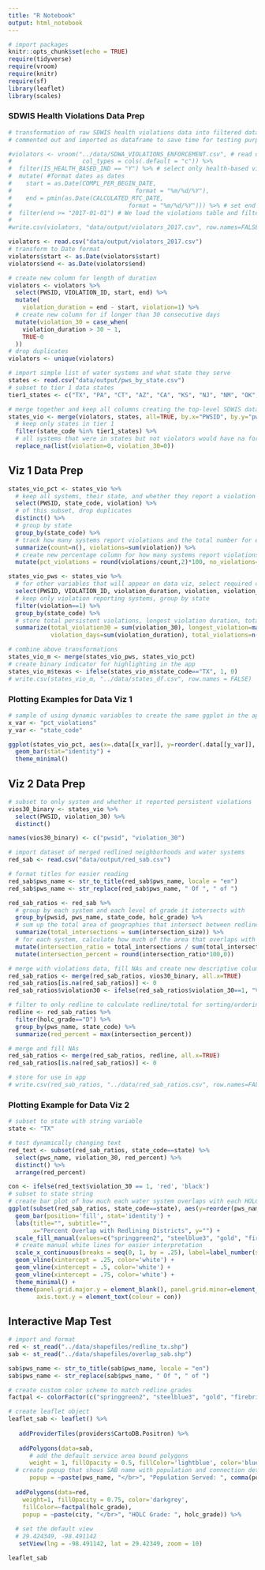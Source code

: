 ```yaml
---
title: "R Notebook"
output: html_notebook
---
```


```r
# import packages
knitr::opts_chunk$set(echo = TRUE)
require(tidyverse)
require(vroom)
require(knitr)
require(sf)
library(leaflet)
library(scales)
```

### SDWIS Health Violations Data Prep

```r
# transformation of raw SDWIS health violations data into filtered dataframe.
# commented out and imported as dataframe to save time for testing purposes.

#violators <- vroom("../data/SDWA_VIOLATIONS_ENFORCEMENT.csv", # read data
#                    col_types = cols(.default = "c")) %>%
#  filter(IS_HEALTH_BASED_IND == "Y") %>% # select only health-based violations
#  mutate( #format dates as dates
#    start = as.Date(COMPL_PER_BEGIN_DATE, 
#                                   format = "%m/%d/%Y"),
#    end = pmin(as.Date(CALCULATED_RTC_DATE,
#                                 format = "%m/%d/%Y"))) %>% # set end date to most current report date
#  filter(end >= "2017-01-01") # We load the violations table and filter to violations that end later than April 13, #2020, two years before the the most current data was released.
#
#write.csv(violators, "data/output/violators_2017.csv", row.names=FALSE)

```

```r
violators <- read.csv("data/output/violators_2017.csv")
# transform to Date format
violators$start <- as.Date(violators$start)
violators$end <- as.Date(violators$end)

# create new column for length of duration
violators <- violators %>%
  select(PWSID, VIOLATION_ID, start, end) %>%
  mutate(
    violation_duration = end - start, violation=1) %>%
  # create new column for if longer than 30 consecutive days
  mutate(violation_30 = case_when(
    violation_duration > 30 ~ 1,
    TRUE~0
  ))
# drop duplicates
violators <- unique(violators)
```

```r
# import simple list of water systems and what state they serve
states <- read.csv("data/output/pws_by_state.csv")
# subset to tier 1 data states
tier1_states <- c("TX", "PA", "CT", "AZ", "CA", "KS", "NJ", "NM", "OK", "UT", "WA")
```

```r
# merge together and keep all columns creating the top-level SDWIS data
states_vio <- merge(violators, states, all=TRUE, by.x="PWSID", by.y="pwsid") %>%
  # keep only states in tier 1
  filter(state_code %in% tier1_states) %>%
  # all systems that were in states but not violators would have na for violation and violation_30, set to 0
  replace_na(list(violation=0, violation_30=0))
```


## Viz 1 Data Prep

```r

states_vio_pct <- states_vio %>%
  # keep all systems, their state, and whether they report a violation
  select(PWSID, state_code, violation) %>%
  # of this subset, drop duplicates
  distinct() %>%
  # group by state
  group_by(state_code) %>%
  # track how many systems report violations and the total number for each state
  summarize(count=n(), violations=sum(violation)) %>%
  # create new percentage column for how many systems report violations
  mutate(pct_violations = round(violations/count,2)*100, no_violations=count-violations)

```

```r

states_vio_pws <- states_vio %>%
  # for other variables that will appear on data viz, select required columns
  select(PWSID, VIOLATION_ID, violation_duration, violation, violation_30, state_code) %>%
  # keep only violation reporting systems, group by state
  filter(violation==1) %>%
  group_by(state_code) %>%
  # store total persistent violations, longest violation duration, total number of violation days, and total violations
  summarize(total_violation30 = sum(violation_30), longest_violation=max(violation_duration),
            violation_days=sum(violation_duration), total_violations=n())

```

```r
# combine above transformations
states_vio_m <- merge(states_vio_pws, states_vio_pct)
# create binary indicator for highlighting in the app
states_vio_m$texas <- ifelse(states_vio_m$state_code=="TX", 1, 0)
# write.csv(states_vio_m, "../data/states_df.csv", row.names = FALSE)
```

### Plotting Examples for Data Viz 1

```r
# sample of using dynamic variables to create the same ggplot in the app
x_var <- "pct_violations"
y_var <- "state_code"

ggplot(states_vio_pct, aes(x=.data[[x_var]], y=reorder(.data[[y_var]], .data[[x_var]]))) + 
  geom_bar(stat="identity") +
  theme_minimal()
```

## Viz 2 Data Prep

```r

# subset to only system and whether it reported persistent violations
vios30_binary <- states_vio %>%
  select(PWSID, violation_30) %>%
  distinct()

names(vios30_binary) <- c("pwsid", "violation_30")
```

```r
# import dataset of merged redlined neighborhoods and water systems
red_sab <- read.csv("data/output/red_sab.csv")
```


```r
# format titles for easier reading
red_sab$pws_name <- str_to_title(red_sab$pws_name, locale = "en")
red_sab$pws_name <- str_replace(red_sab$pws_name, " Of ", " of ")

```


```r
red_sab_ratios <- red_sab %>%
  # group by each system and each level of grade it intersects with
  group_by(pwsid, pws_name, state_code, holc_grade) %>%
  # sum up the total area of geographies that intersect between redline and sab data for each systems
  summarize(total_intersections = sum(intersection_size)) %>%
  # for each system, calculate how much of the area that overlaps with any HOLC geography, how much is a given grade
  mutate(intersection_ratio = total_intersections / sum(total_intersections)) %>%
  mutate(intersection_percent = round(intersection_ratio*100,0))
```

```r
# merge with violations data, fill NAs and create new descriptive column
red_sab_ratios <- merge(red_sab_ratios, vios30_binary, all.x=TRUE)
red_sab_ratios[is.na(red_sab_ratios)] <- 0
red_sab_ratios$violation30 <- ifelse(red_sab_ratios$violation_30==1, "Violations", "No Violations")
```

```r

# filter to only redline to calculate redline/total for sorting/ordering purposes
redline <- red_sab_ratios %>%
  filter(holc_grade=="D") %>%
  group_by(pws_name, state_code) %>%
  summarize(red_percent = max(intersection_percent))

# merge and fill NAs
red_sab_ratios <- merge(red_sab_ratios, redline, all.x=TRUE)
red_sab_ratios[is.na(red_sab_ratios)] <- 0

# store for use in app
# write.csv(red_sab_ratios, "../data/red_sab_ratios.csv", row.names=FALSE)
```

### Plotting Example for Data Viz 2

```r
# subset to state with string variable
state <- "TX"

# test dynamically changing text
red_text <- subset(red_sab_ratios, state_code==state) %>%
  select(pws_name, violation_30, red_percent) %>%
  distinct() %>%
  arrange(red_percent)

con <- ifelse(red_text$violation_30 == 1, 'red', 'black')
# subset to state string
# create bar plot of how much each water system overlaps with each HOLC grade, ordered by the percent that overlaps with redlined areas
ggplot(subset(red_sab_ratios, state_code==state), aes(y=reorder(pws_name, red_percent), x=intersection_percent, fill=holc_grade)) + 
  geom_bar(position='fill', stat='identity') + 
  labs(title="", subtitle="",
       x="Percent Overlap with Redlining Districts", y="") + 
  scale_fill_manual(values=c("springgreen2", "steelblue3", "gold", "firebrick2"), name="HOLC Grade") + 
  # create manual white lines for easier interpretation
  scale_x_continuous(breaks = seq(0, 1, by = .25), label=label_number(scale=100, suffix="%")) + 
  geom_vline(xintercept = .25, color='white') + 
  geom_vline(xintercept = .5, color='white') + 
  geom_vline(xintercept = .75, color='white') + 
  theme_minimal() + 
  theme(panel.grid.major.y = element_blank(), panel.grid.minor=element_blank(),
        axis.text.y = element_text(colour = con))
```

## Interactive Map Test

```r
# import and format
red <- st_read("../data/shapefiles/redline_tx.shp")
sab <- st_read("../data/shapefiles/overlap_sab.shp")

sab$pws_name <- str_to_title(sab$pws_name, locale = "en")
sab$pws_name <- str_replace(sab$pws_name, " Of ", " of ")

```


```r

# create custom color scheme to match redline grades
factpal <- colorFactor(c("springgreen2", "steelblue3", "gold", "firebrick2"), red$holc_grade)

# create leaflet object
leaflet_sab <- leaflet() %>% 
  
   addProviderTiles(providers$CartoDB.Positron) %>%
  
   addPolygons(data=sab,
      # add the default service area bound polygons
      weight = 1, fillOpacity = 0.5, fillColor='lightblue', color='blue',
  # create popup that shows SAB name with population and connection details
      popup = ~paste(pws_name, "</br>", "Population Served: ", comma(population), "</br>", "Connections: ", comma(service_co))) %>% 
  
  addPolygons(data=red,
    weight=1, fillOpacity = 0.75, color='darkgrey',
    fillColor=~factpal(holc_grade),
    popup = ~paste(city, "</br>", "HOLC Grade: ", holc_grade)) %>%
  
  # set the default view
  # 29.424349, -98.491142
   setView(lng = -98.491142, lat = 29.42349, zoom = 10)

leaflet_sab
```


